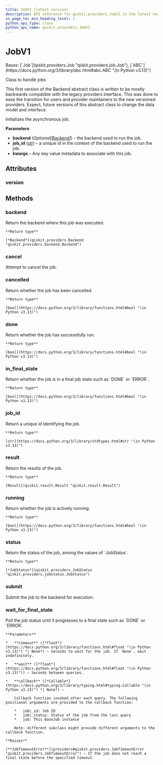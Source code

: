 ```yaml
---
title: JobV1 (latest version)
description: API reference for qiskit.providers.JobV1 in the latest version of qiskit
in_page_toc_min_heading_level: 1
python_api_type: class
python_api_name: qiskit.providers.JobV1
---
```


# JobV1

<Class id="qiskit.providers.JobV1" isDedicatedPage={true} github="https://github.com/Qiskit/qiskit/tree/stable/1.3/qiskit/providers/job.py#L42-L147" signature="qiskit.providers.JobV1(backend, job_id, **kwargs)" modifiers="class">
  Bases: [`Job`](qiskit.providers.Job "qiskit.providers.job.Job"), [`ABC`](https://docs.python.org/3/library/abc.html#abc.ABC "(in Python v3.13)")

  Class to handle jobs

  This first version of the Backend abstract class is written to be mostly backwards compatible with the legacy providers interface. This was done to ease the transition for users and provider maintainers to the new versioned providers. Expect, future versions of this abstract class to change the data model and interface.

  Initializes the asynchronous job.

  **Parameters**

  *   **backend** (*Optional\[*[*Backend*](qiskit.providers.Backend "qiskit.providers.Backend")*]*) – the backend used to run the job.
  *   **job\_id** ([*str*](https://docs.python.org/3/library/stdtypes.html#str "(in Python v3.13)")) – a unique id in the context of the backend used to run the job.
  *   **kwargs** – Any key value metadata to associate with this job.

  ## Attributes

  ### version

  <Attribute id="qiskit.providers.JobV1.version" attributeValue="1" />

  ## Methods

  ### backend

  <Function id="qiskit.providers.JobV1.backend" github="https://github.com/Qiskit/qiskit/tree/stable/1.3/qiskit/providers/job.py#L72-L76" signature="backend()">
    Return the backend where this job was executed.

    **Return type**

    [*Backend*](qiskit.providers.Backend "qiskit.providers.backend.Backend")
  </Function>

  ### cancel

  <Function id="qiskit.providers.JobV1.cancel" github="https://github.com/Qiskit/qiskit/tree/stable/1.3/qiskit/providers/job.py#L140-L142" signature="cancel()">
    Attempt to cancel the job.
  </Function>

  ### cancelled

  <Function id="qiskit.providers.JobV1.cancelled" github="https://github.com/Qiskit/qiskit/tree/stable/1.3/qiskit/providers/job.py#L86-L88" signature="cancelled()">
    Return whether the job has been cancelled.

    **Return type**

    [bool](https://docs.python.org/3/library/functions.html#bool "(in Python v3.13)")
  </Function>

  ### done

  <Function id="qiskit.providers.JobV1.done" github="https://github.com/Qiskit/qiskit/tree/stable/1.3/qiskit/providers/job.py#L78-L80" signature="done()">
    Return whether the job has successfully run.

    **Return type**

    [bool](https://docs.python.org/3/library/functions.html#bool "(in Python v3.13)")
  </Function>

  ### in\_final\_state

  <Function id="qiskit.providers.JobV1.in_final_state" github="https://github.com/Qiskit/qiskit/tree/stable/1.3/qiskit/providers/job.py#L90-L92" signature="in_final_state()">
    Return whether the job is in a final job state such as `DONE` or `ERROR`.

    **Return type**

    [bool](https://docs.python.org/3/library/functions.html#bool "(in Python v3.13)")
  </Function>

  ### job\_id

  <Function id="qiskit.providers.JobV1.job_id" github="https://github.com/Qiskit/qiskit/tree/stable/1.3/qiskit/providers/job.py#L68-L70" signature="job_id()">
    Return a unique id identifying the job.

    **Return type**

    [str](https://docs.python.org/3/library/stdtypes.html#str "(in Python v3.13)")
  </Function>

  ### result

  <Function id="qiskit.providers.JobV1.result" github="https://github.com/Qiskit/qiskit/tree/stable/1.3/qiskit/providers/job.py#L135-L138" signature="result()" modifiers="abstract">
    Return the results of the job.

    **Return type**

    [Result](qiskit.result.Result "qiskit.result.Result")
  </Function>

  ### running

  <Function id="qiskit.providers.JobV1.running" github="https://github.com/Qiskit/qiskit/tree/stable/1.3/qiskit/providers/job.py#L82-L84" signature="running()">
    Return whether the job is actively running.

    **Return type**

    [bool](https://docs.python.org/3/library/functions.html#bool "(in Python v3.13)")
  </Function>

  ### status

  <Function id="qiskit.providers.JobV1.status" github="https://github.com/Qiskit/qiskit/tree/stable/1.3/qiskit/providers/job.py#L144-L147" signature="status()" modifiers="abstract">
    Return the status of the job, among the values of `JobStatus`.

    **Return type**

    [*JobStatus*](qiskit.providers.JobStatus "qiskit.providers.jobstatus.JobStatus")
  </Function>

  ### submit

  <Function id="qiskit.providers.JobV1.submit" github="https://github.com/Qiskit/qiskit/tree/stable/1.3/qiskit/providers/job.py#L130-L133" signature="submit()" modifiers="abstract">
    Submit the job to the backend for execution.
  </Function>

  ### wait\_for\_final\_state

  <Function id="qiskit.providers.JobV1.wait_for_final_state" github="https://github.com/Qiskit/qiskit/tree/stable/1.3/qiskit/providers/job.py#L94-L128" signature="wait_for_final_state(timeout=None, wait=5, callback=None)">
    Poll the job status until it progresses to a final state such as `DONE` or `ERROR`.

    **Parameters**

    *   **timeout** ([*float*](https://docs.python.org/3/library/functions.html#float "(in Python v3.13)") *| None*) – Seconds to wait for the job. If `None`, wait indefinitely.

    *   **wait** ([*float*](https://docs.python.org/3/library/functions.html#float "(in Python v3.13)")) – Seconds between queries.

    *   **callback** ([*Callable*](https://docs.python.org/3/library/typing.html#typing.Callable "(in Python v3.13)") *| None*) –

        Callback function invoked after each query. The following positional arguments are provided to the callback function:

        *   job\_id: Job ID
        *   job\_status: Status of the job from the last query
        *   job: This BaseJob instance

        Note: different subclass might provide different arguments to the callback function.

    **Raises**

    [**JobTimeoutError**](providers#qiskit.providers.JobTimeoutError "qiskit.providers.JobTimeoutError") – If the job does not reach a final state before the specified timeout.
  </Function>
</Class>

